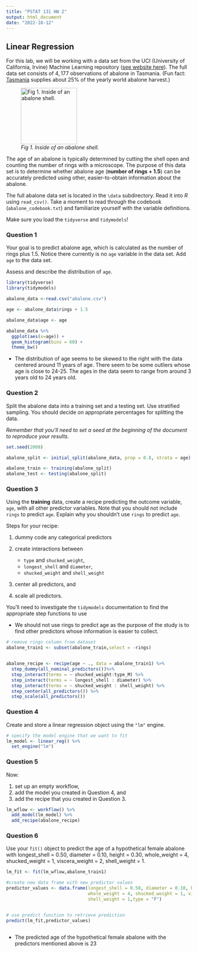 ```yaml
---
title: "PSTAT 131 HW 2"
output: html_document
date: "2022-10-12"
---
```


## Linear Regression

For this lab, we will be working with a data set from the UCI (University of California, Irvine) Machine Learning repository ([see website here](http://archive.ics.uci.edu/ml/datasets/Abalone)). The full data set consists of $4,177$ observations of abalone in Tasmania. (Fun fact: [Tasmania](https://en.wikipedia.org/wiki/Tasmania "Tasmania") supplies about $25\%$ of the yearly world abalone harvest.)

![*Fig 1. Inside of an abalone shell.*](https://cdn.shopify.com/s/files/1/1198/8002/products/1d89434927bffb6fd1786c19c2d921fb_2000x_652a2391-5a0a-4f10-966c-f759dc08635c_1024x1024.jpg?v=1582320404){width="152"}

The age of an abalone is typically determined by cutting the shell open and counting the number of rings with a microscope. The purpose of this data set is to determine whether abalone age (**number of rings + 1.5**) can be accurately predicted using other, easier-to-obtain information about the abalone.

The full abalone data set is located in the `\data` subdirectory. Read it into *R* using `read_csv()`. Take a moment to read through the codebook (`abalone_codebook.txt`) and familiarize yourself with the variable definitions.

Make sure you load the `tidyverse` and `tidymodels`!

### Question 1

Your goal is to predict abalone age, which is calculated as the number of rings plus 1.5. Notice there currently is no `age` variable in the data set. Add `age` to the data set.

Assess and describe the distribution of `age`.

```r
library(tidyverse)
library(tidymodels)

abalone_data <-read.csv("abalone.csv")

age <- abalone_data$rings + 1.5

abalone_data$age <- age

abalone_data %>%
  ggplot(aes(x=age)) +
  geom_histogram(bins = 60) +
  theme_bw()
```

-   The distribution of age seems to be skewed to the right with the data centered around 11 years of age. There seem to be some outliers whose age is close to 24-25. The ages in the data seem to range from around 3 years old to 24 years old.

### Question 2

Split the abalone data into a training set and a testing set. Use stratified sampling. You should decide on appropriate percentages for splitting the data.

*Remember that you'll need to set a seed at the beginning of the document to reproduce your results.*

```r

set.seed(2008)

abalone_split <- initial_split(abalone_data, prop = 0.8, strata = age)

abalone_train <- training(abalone_split)
abalone_test <- testing(abalone_split)
```

### Question 3

Using the **training** data, create a recipe predicting the outcome variable, `age`, with all other predictor variables. Note that you should not include `rings` to predict `age`. Explain why you shouldn't use `rings` to predict `age`.

Steps for your recipe:

1.  dummy code any categorical predictors

2.  create interactions between

    -   `type` and `shucked_weight`,
    -   `longest_shell` and `diameter`,
    -   `shucked_weight` and `shell_weight`

3.  center all predictors, and

4.  scale all predictors.

You'll need to investigate the `tidymodels` documentation to find the appropriate step functions to use

-   We should not use rings to predict age as the purpose of the study is to find other predictors whose information is easier to collect.

```r
# remove rings column from dataset
abalone_train1 <- subset(abalone_train,select = -rings)


abalone_recipe <- recipe(age ~ ., data = abalone_train1) %>%
  step_dummy(all_nominal_predictors())%>%
  step_interact(terms = ~ shucked_weight:type_M) %>%
  step_interact(terms = ~ longest_shell : diameter) %>%
  step_interact(terms = ~ shucked_weight : shell_weight) %>%
  step_center(all_predictors()) %>%
  step_scale(all_predictors())


```

### Question 4

Create and store a linear regression object using the `"lm"` engine.

```r
# specify the model engine that we want to fit
lm_model <- linear_reg() %>% 
  set_engine("lm")


```

### Question 5

Now:

1.  set up an empty workflow,
2.  add the model you created in Question 4, and
3.  add the recipe that you created in Question 3.

```r
lm_wflow <- workflow() %>% 
  add_model(lm_model) %>% 
  add_recipe(abalone_recipe)

```

### Question 6

Use your `fit()` object to predict the age of a hypothetical female abalone with longest_shell = 0.50, diameter = 0.10, height = 0.30, whole_weight = 4, shucked_weight = 1, viscera_weight = 2, shell_weight = 1.

```r

lm_fit <- fit(lm_wflow,abalone_train1)

#create new data frame with new predictor values
predictor_values <- data.frame(longest_shell = 0.50, diameter = 0.10, height = 0.30,
                               whole_weight = 4, shucked_weight = 1, viscera_weight = 2,
                               shell_weight = 1,type = "F")


# use predict function to retrieve prediction
predict(lm_fit,predictor_values)
        
```

-   The predicted age of the hypothetical female abalone with the predictors mentioned above is 23
